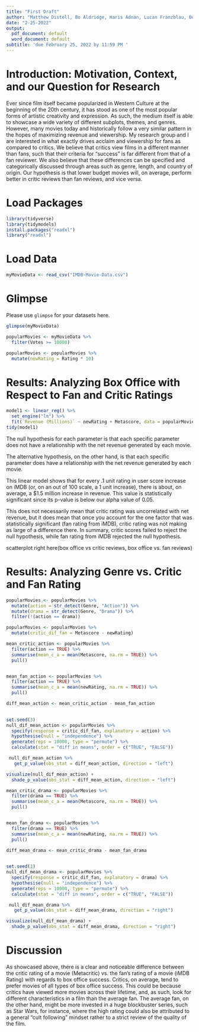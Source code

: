 ```yaml
---
title: "First Draft"
author: "Matthew Distell, Bo Aldridge, Haris Adnan, Lucan Franzblau, Devin Obee"
date: "2-25-2022"
output:
  pdf_document: default
  word_document: default
subtitle: 'due February 25, 2022 by 11:59 PM '
---
```



# Introduction: Motivation, Context, and our Question for Research


Ever since film itself became popularized in Western Culture at the beginning of
the 20th century, it has stood as one of the most popular forms of artistic 
creativity and expression. As such, the medium itself is able to showcase 
a wide variety of different subplots, themes, and genres. However, many movies 
today and historically follow a very similar pattern in the hopes of maximizing 
revenue and viewership. My research group and I are interested in what exactly
drives acclaim and viewership for fans as compared to critics. We believe that
critics view films in a different manner than fans, such that their criteria 
for "success" is far different from that of a fan reviewer. We also believe that 
these differences can be specified and categorically discussed through areas such
as genre, length, and country of origin. Our hypothesis is that lower budget movies
will, on average, perform better in critic reviews than fan reviews, and vice versa. 






# Load Packages

```r
library(tidyverse) 
library(tidymodels)
install.packages("readxl")
library("readxl")
``` 


# Load Data
```r
myMovieData <- read_csv("IMDB-Movie-Data.csv")

```

# Glimpse

Please use `glimpse` for your datasets here.
```r
glimpse(myMovieData)

```
```r
popularMovies <- myMovieData %>% 
  filter(Votes >= 10000)
```


```r
popularMovies <- popularMovies %>% 
  mutate(newRating = Rating * 10)
```


# Results: Analyzing Box Office with Respect to Fan and Critic Ratings

```r
model1 <- linear_reg() %>% 
  set_engine("lm") %>% 
  fit(`Revenue (Millions)` ~ newRating + Metascore, data = popularMovies) 
tidy(model1)
```

The null hypothesis for each parameter is that each specific parameter does not
have a relationship with the net revenue generated by each movie. 

The alternative hypothesis, on the other hand, is that each specific parameter 
does have a relationship with the net revenue generated by each movie. 

This linear model shows that for every .1 unit rating in user score increase on
iMDB (or, on an out of 100 scale, a 1 unit increase), there is about, on 
average, a $1.5 million increase in revenue. This value is statistically 
significant since its p-value is below our alpha value of 0.05. 

This does not necessarily mean that critic rating was uncorrelated 
with net revenue, but it does mean that once you account for the one factor 
that was statistically significant (fan rating from iMDB), critic rating 
was not making as large of a difference there. In summary, critic scores failed 
to reject the null hypothesis, while fan rating from iMDB rejected the 
null hypothesis. 

scatterplot right here(box office vs critic reviews, box office vs. fan reviews)

# Results: Analyzing Genre vs. Critic and Fan Rating


```r
popularMovies <- popularMovies %>% 
  mutate(action = str_detect(Genre, "Action")) %>% 
  mutate(drama = str_detect(Genre, "Drama")) %>% 
  filter(!(action == drama))

```

```r
popularMovies <- popularMovies %>% 
  mutate(critic_dif_fan = Metascore - newRating)
```




```r
mean_critic_action <- popularMovies %>% 
  filter(action == TRUE) %>% 
  summarise(mean_c_a = mean(Metascore, na.rm = TRUE)) %>% 
  pull()


mean_fan_action <- popularMovies %>% 
  filter(action == TRUE) %>% 
  summarise(mean_c_a = mean(newRating, na.rm = TRUE)) %>% 
  pull()

diff_mean_action <- mean_critic_action - mean_fan_action
  
```

```r
set.seed(3)
null_dif_mean_action <- popularMovies %>% 
  specify(response = critic_dif_fan, explanatory = action) %>% 
  hypothesise(null = "independence") %>% 
  generate(reps = 10000, type = "permute") %>%
  calculate(stat = "diff in means", order = c("TRUE", "FALSE"))

 null_dif_mean_action %>% 
   get_p_value(obs_stat = diff_mean_action, direction = "left")
```

```r
visualize(null_dif_mean_action) +
  shade_p_value(obs_stat = diff_mean_action, direction = "left")
```


```r
mean_critic_drama <- popularMovies %>% 
  filter(drama == TRUE) %>% 
  summarise(mean_c_a = mean(Metascore, na.rm = TRUE)) %>% 
  pull()


mean_fan_drama <- popularMovies %>% 
  filter(drama == TRUE) %>% 
  summarise(mean_c_a = mean(newRating, na.rm = TRUE)) %>% 
  pull()

diff_mean_drama <- mean_critic_drama - mean_fan_drama
  
```



```r
set.seed(3)
null_dif_mean_drama <- popularMovies %>% 
  specify(response = critic_dif_fan, explanatory = drama) %>% 
  hypothesise(null = "independence") %>% 
  generate(reps = 10000, type = "permute") %>%
  calculate(stat = "diff in means", order = c("TRUE", "FALSE"))

 null_dif_mean_drama %>% 
   get_p_value(obs_stat = diff_mean_drama, direction = "right")
```



```r
visualize(null_dif_mean_drama) +
  shade_p_value(obs_stat = diff_mean_drama, direction = "right")
```

# Discussion

As showcased above, there is a clear and noticeable difference between the critic
rating of a movie (Metacritic) vs. the fan's rating of a movie (iMDB Rating) with 
regards to box office success. Critics, on average, tend to prefer movies of 
all types of box office success. This could be because critics have viewed more 
movies across their lifetime, and, as such, look for different characteristics 
in a film than the average fan. The average fan, on the other hand, might be more
invested in a huge blockbuster series, such as Star Wars, for instance, where 
the high rating could also be attributed to a general "cult following" mindset 
rather to a strict review of the quality of the film. 
